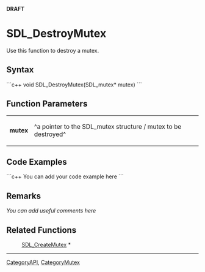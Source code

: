 <!-- pragma section-numbers off -->
<!-- pragma disable-camelcase -->
'''DRAFT'''

= SDL_DestroyMutex =
Use this function to destroy a mutex.


== Syntax ==
```c++
void SDL_DestroyMutex(SDL_mutex* mutex)
```

== Function Parameters ==
{|
|'''mutex'''
|^a pointer to the SDL_mutex structure / mutex to be destroyed^
|}

== Code Examples ==
```c++
You can add your code example here
```

== Remarks ==
''You can add useful comments here''

== Related Functions ==
:[[SDL_CreateMutex]] *

----
[[CategoryAPI]], [[CategoryMutex]]
